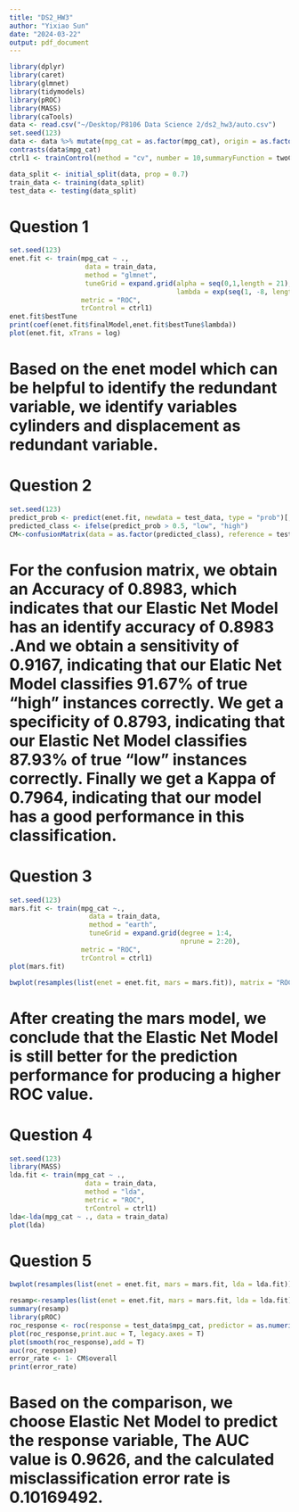 ```yaml
---
title: "DS2_HW3"
author: "Yixiao Sun"
date: "2024-03-22"
output: pdf_document
---
```


```r
library(dplyr)
library(caret)
library(glmnet) 
library(tidymodels) 
library(pROC) 
library(MASS)
library(caTools)
data <- read.csv("~/Desktop/P8106 Data Science 2/ds2_hw3/auto.csv")
set.seed(123)
data <- data %>% mutate(mpg_cat = as.factor(mpg_cat), origin = as.factor(origin))
contrasts(data$mpg_cat)
ctrl1 <- trainControl(method = "cv", number = 10,summaryFunction = twoClassSummary,classProbs = TRUE)

data_split <- initial_split(data, prop = 0.7) 
train_data <- training(data_split) 
test_data <- testing(data_split)

```

# Question 1
```r
set.seed(123)
enet.fit <- train(mpg_cat ~ ., 
                   data = train_data, 
                   method = "glmnet",
                   tuneGrid = expand.grid(alpha = seq(0,1,length = 21),
                                          lambda = exp(seq(1, -8, length = 100))),
                  metric = "ROC",
                  trControl = ctrl1) 
enet.fit$bestTune
print(coef(enet.fit$finalModel,enet.fit$bestTune$lambda))
plot(enet.fit, xTrans = log)
```


# Based on the enet model which can be helpful to identify the redundant variable, we identify variables cylinders and displacement as redundant variable.


# Question 2
```r
set.seed(123)
predict_prob <- predict(enet.fit, newdata = test_data, type = "prob")[,2]
predicted_class <- ifelse(predict_prob > 0.5, "low", "high")
CM<-confusionMatrix(data = as.factor(predicted_class), reference = test_data$mpg_cat, positive = "low")
```

# For the confusion matrix, we obtain an Accuracy of 0.8983, which indicates that our Elastic Net Model has an identify accuracy of 0.8983 .And we obtain a sensitivity of 0.9167, indicating that our Elatic Net Model classifies 91.67% of true “high” instances correctly. We get a specificity of 0.8793, indicating that our Elastic Net Model classifies 87.93% of true “low” instances correctly. Finally we get a Kappa of 0.7964, indicating that our model has a good performance in this classification.

# Question 3
```r
set.seed(123)
mars.fit <- train(mpg_cat ~.,
                    data = train_data,
                    method = "earth",
                    tuneGrid = expand.grid(degree = 1:4,
                                           nprune = 2:20),
                  metric = "ROC",
                  trControl = ctrl1)
plot(mars.fit)

bwplot(resamples(list(enet = enet.fit, mars = mars.fit)), matrix = "ROC")
```

# After creating the mars model, we conclude that the Elastic Net Model is still better for the prediction performance for producing a higher ROC value.

# Question 4
```r
set.seed(123)
library(MASS)
lda.fit <- train(mpg_cat ~ ., 
                   data = train_data,
                   method = "lda",
                   metric = "ROC",
                   trControl = ctrl1)
lda<-lda(mpg_cat ~ ., data = train_data)
plot(lda)
```

# Question 5
```r
bwplot(resamples(list(enet = enet.fit, mars = mars.fit, lda = lda.fit)), matrix = "RMSE")

resamp<-resamples(list(enet = enet.fit, mars = mars.fit, lda = lda.fit))
summary(resamp)
library(pROC)
roc_response <- roc(response = test_data$mpg_cat, predictor = as.numeric(predict_prob))
plot(roc_response,print.auc = T, legacy.axes = T)
plot(smooth(roc_response),add = T)
auc(roc_response)
error_rate <- 1- CM$overall
print(error_rate)
```

# Based on the comparison, we choose Elastic Net Model to predict the response variable, The AUC value is 0.9626, and the calculated misclassification error rate is 0.10169492.
